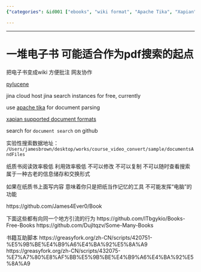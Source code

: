 ```yaml
---
{"categories": &id001 ["ebooks", "wiki format", "Apache Tika", "Xapian", "annotation", "collaboration", "organization"], "category": "E-book conversion", "date": "2023-12-22 23:52:59", "description": "This article explores the process of converting e-books to wiki format, utilizing tools such as Apache Tika and Xapian for enhanced annotation and teamwork. The method not only improves organization and searchability of digital literature but also brings to light the limitations of conventional paper books.", "tags": *id001, "title": "一堆电子书 可能适合作为pdf搜索的起点"}

---
```


------

# 一堆电子书 可能适合作为pdf搜索的起点

把电子书变成wiki 方便批注 网友协作

[pylucene](https://downloads.apache.org/lucene/pylucene/pylucene-8.11.0-src.tar.gz)

jina cloud host jina search instances for free, currently

use [apache tika](https://tika.apache.org/download.html) for document parsing

[xapian supported document formats](https://xapian.org/docs/omega/overview.html)

search for `document search` on github

实验性搜索数据地址：
`/Users/jamesbrown/desktop/works/course_video_convert/sample/documentsAndFiles`

纸质书阅读效率极低 利用效率极低 不可以修改 不可以复制 不可以随时查看搜索 属于一种古老的信息储存和交换形式

如果在纸质书上面写内容 意味着你只是把纸当作记忆的工具 不可能发挥“电脑”的功能

https://github.com/James4Ever0/Book

下面这些都有向同一个地方引流的行为
https://github.com/lTbgykio/Books-Free-Books
https://github.com/Dujltqzv/Some-Many-Books

书籍互助脚本
https://greasyfork.org/zh-CN/scripts/420751-%E5%9B%BE%E4%B9%A6%E4%BA%92%E5%8A%A9
https://greasyfork.org/zh-CN/scripts/432075-%E7%A7%80%E8%AF%BB%E5%9B%BE%E4%B9%A6%E4%BA%92%E5%8A%A9

